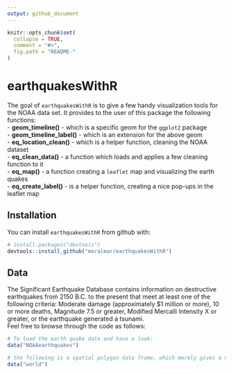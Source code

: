 ```yaml
---
output: github_document
---
```


<!-- README.md is generated from README.Rmd. Please edit that file -->

```r
knitr::opts_chunk$set(
  collapse = TRUE,
  comment = "#>",
  fig.path = "README-"
)
```

# earthquakesWithR

The goal of `earthquakesWithR` is to give a few handy visualization tools for the NOAA data set. It provides to the user of this package the following functions:  
- **geom_timeline()** - which is a specific geom for the `ggplot2` package  
- **geom_timeline_label()** - which is an extension for the above geom  
- **eq_location_clean()** - which is a helper function, cleaning the NOAA dataset  
- **eq_clean_data()** - a function which loads and applies a few cleaning function to it  
- **eq_map()** - a function creating a `leaflet` map and visualizing the earth quakes  
- **eq_create_label()** - is a helper function, creating a nice pop-ups in the leaflet map  

## Installation

You can install `earthquakesWithR` from github with:

```r
# install.packages("devtools")
devtools::install_github("moralmar/earthquakesWithR")
```

## Data

The Significant Earthquake Database contains information on destructive earthquakes from 2150 B.C. to the present that meet at least one of the following criteria: Moderate damage (approximately $1 million or more), 10 or more deaths, Magnitude 7.5 or greater, Modified Mercalli Intensity X or greater, or the earthquake generated a tsunami.  
Feel free to browse through the code as follows:  

```r
# To load the earth quake data and have a look:
data("NOAAearthquakes")

# the following is a spatial polygon data frame, which merely gives a nice touch to the leaflet map
data("world")
```




